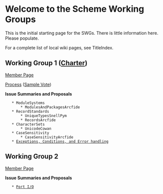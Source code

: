 = Welcome to the Scheme Working Groups =

This is the initial starting page for the SWGs. There is little information here. Please populate.

For a complete list of local wiki pages, see TitleIndex.

== Working Group 1 ([[http://www.scheme-reports.org/2009/working-group-1-charter.html|Charter]]) ==

[[MemberPagesWorkingGroupOne|Member Page]]

[[WorkingGroupOneProcess|Process]] ([[SampleVoteYakHandler|Sample Vote]])

'''Issue Summaries and Proposals'''

    * ModuleSystems
        * ModulesAndPackagesArcfide
    * RecordStandards
        * UniqueTypesSnellPym
        * RecordsArcfide
    * CharacterSets
        * UnicodeCowan
    * CaseSensitivity
        * CaseSensitivityArcfide
    * [[ExceptionsErrorsAndConditions|Exceptions, Conditions, and Error handling]]


== Working Group 2 ==

[[MemberPagesWorkingGroupTwo|Member Page]]

'''Issue Summaries and Proposals'''

    * [[PortIo|Port I/O]]
